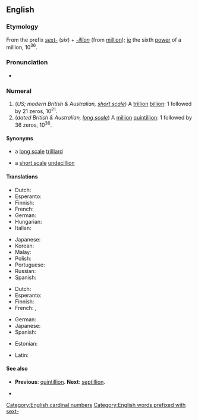 {{also|Sextillion}}
==English==

===Etymology===
From the prefix ''[[sext-]]'' (''six'') + ''[[-illion]]'' (from [[million]]); [[ie]] the sixth [[power]] of a million, 10<sup>36</sup>.

===Pronunciation===
* {{rhymes|en|ɪljən}}

===Numeral===
{{head|en|numeral}}

# (''US; modern British & Australian, [[w:Long and short scales|short scale]]'') A [[trillion]] [[billion]]: 1 followed by 21 zeros, 10<sup>21</sup>.
# (''dated British & Australian, [[w:Long and short scales|long scale]]'') A [[million]] [[quintillion]]: 1 followed by 36 zeros, 10<sup>36</sup>.

====Synonyms====
* {{sense|10<sup>21</sup>}} a [[w:Long and short scales|long scale]] [[trilliard]]
* {{sense|10<sup>36</sup>}} a [[w:Long and short scales|short scale]] [[undecillion]]

====Translations====
{{trans-top-also|a trillion billion, 10<sup>21</sup>|trilliard|id=10^21}}
* Dutch: {{t+|nl|triljard}}
* Esperanto: {{t|eo|triiliardo}}
* Finnish: {{t|fi|triljardi}}
* French: {{t+|fr|trilliard}}
* German: {{t+|de|Trilliarde}}
* Hungarian: {{t|hu|trilliárd}}
* Italian: {{t+|it|triliardo}}
{{trans-mid}}
* Japanese: {{t|ja|十垓|tr=jū-gai}}
* Korean: {{t|ko|십해}}
* Malay: {{t|ms|sekstilion}}
* Polish: {{t+|pl|tryliard|m}}
* Portuguese: {{t+|pt|sextilhão}}
* Russian: {{t+|ru|секстиллио́н|m}}
* Spanish: {{t|es|mil trillones}}
{{trans-bottom}}

{{trans-top-also|a million quintillion, 10<sup>36</sup>|undecillion|id=10^36}}
* Dutch: {{t+|nl|sextiljoen}}
* Esperanto: {{t|eo|sesiliono}}
* Finnish: {{t+|fi|sekstiljoona}}
* French: {{t+|fr|frantic}}, {{t+|fr|sextillion}}
{{trans-mid}}
* German: {{t+|de|Sextillion}}
* Japanese: {{t|ja|一澗|tr=ikkan}}
* Spanish: {{t+|es|sextillón}}
{{trans-bottom}}

{{checktrans-top}}
* Estonian: {{t-check|et|sekstiljon}}
{{trans-mid}}
* Latin: {{t-check|la|sextillio}}
{{trans-bottom}}

====See also====
* {{qualifier|short and long scale}} '''Previous''': [[quintillion]]. '''Next''': [[septillion]].
* {{l|en|zetta-}}

[[Category:English cardinal numbers]]
[[Category:English words prefixed with sext-]]